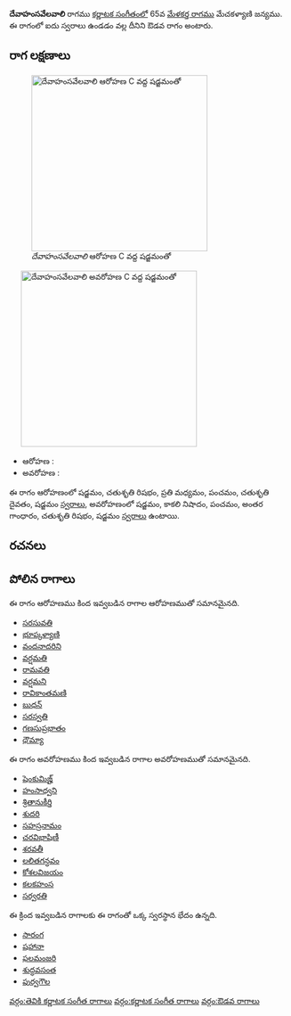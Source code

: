 {{Infobox ragam
	| name          	= దేవాహంసవేలవాలి
	| synonym	    	= 
	| mela          	= 
	| chakra        	= 
	| janaka        	= 
	| type          	= ఔడవ
	| arohanam      	= {{svaraC|S|R2|M2|P|D2|S'}} 
	| avarohanam    	= {{svaraC|S'|N3|P|G3|R2|S}}
	| jeeva         	=
	| chhaya        	=
	| nyasa         	=
	| vishesha      	= 
	| equivalent  		= 
}}
{{కర్ణాటక సంగీత రాగాలు}}
'''దేవాహంసవేలవాలి''' రాగము [[కర్ణాటక సంగీతం]]లో 65వ [[మేళకర్త రాగము]] మేచకళ్యాణి జన్యము.  ఈ రాగంలో ఐదు స్వరాలు ఉండడం వల్ల దీనిని ఔడవ రాగం అంటారు.


==రాగ లక్షణాలు==
[[Image:devahamsavelavali_ar_kb2wiki.png|thumb|right|316px|''దేవాహంసవేలవాలి'' ఆరోహణ C వద్ద షడ్జమంతో]]
	[[Image:devahamsavelavali_av_kb2wiki.png|thumb|right|316px|''దేవాహంసవేలవాలి'' అవరోహణ C వద్ద షడ్జమంతో]]

* ఆరోహణ : {{svaraC|S|R2|M2|P|D2|S'}} 
* అవరోహణ : {{svaraC|S'|N3|P|G3|R2|S}}

ఈ రాగం ఆరోహణంలో షడ్జమం, చతుశృతి రిషభం, ప్రతి మధ్యమం, పంచమం, చతుశృతి దైవతం, షడ్జమం [[స్వరాలు]], అవరోహణంలో షడ్జమం, కాకలి  నిషాదం, పంచమం, అంతర గాంధారం, చతుశృతి రిషభం, షడ్జమం [[స్వరాలు]] ఉంటాయి.

==రచనలు==



==పోలిన రాగాలు==
ఈ రాగం ఆరోహణము కింద ఇవ్వబడిన రాగాల ఆరోహణముతో సమానమైనది.
* [[సరసువతి]]
* [[భూప్కళ్యాణి]]
* [[వందనాదరిని]]
* [[వర్షమతి]]
* [[రామవతి]]
* [[వర్షమని]]
* [[రావికాంతమణి]]
* [[బుధన్]]
* [[సరస్వతి]]
* [[గణసుప్రభాతం]]
* [[ధౌమ్యా]]

ఈ రాగం అవరోహణము కింద ఇవ్వబడిన రాగాల అవరోహణముతో సమానమైనది.
* [[షెంకుమిజ్హ్]]
* [[హంసాధ్వని]]
* [[శ్రితానుకీర్తి]]
* [[శుదరి]]
* [[సహస్రనామం]]
* [[చరవిభాషిణీ]]
* [[ శరవతీ]]
* [[ లలితగన్ధవం]]
* [[కోశలవిజయం]]
* [[కలకహంస]]
* [[సర్వరతి]]

ఈ క్రింద ఇవ్వబడిన రాగాలకు ఈ రాగంతో ఒక్క స్వరస్థాన భేదం ఉన్నది.
* [[సారంగ]]
* [[షహానా]]
* [[ఫలమంజరి]]
* [[ శుద్ధవసంత]]
* [[పుర్వగౌల]]



[[వర్గం:తెవికి కర్ణాటక సంగీత రాగాలు]]
[[వర్గం:కర్ణాటక సంగీత రాగాలు]]
[[వర్గం:ఔడవ రాగాలు]]